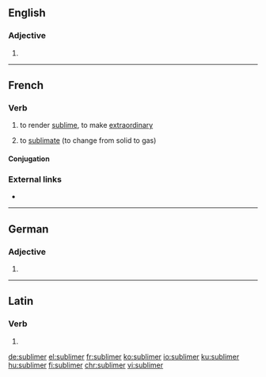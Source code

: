 ==English==

===Adjective===
{{head|en|adjective comparative form}}

# {{en-comparative of|sublime}}

----

==French==

===Verb===
{{fr-verb}}

# {{context|transitive|lang=fr}} to render [[sublime]], to make [[extraordinary]]
# {{context|chemistry|lang=fr}} to [[sublimate]] (to change from solid to gas)

====Conjugation====
{{fr-conj-er|sublim|avoir}}

===External links===
* {{R:TLFi}}

----

==German==

===Adjective===
{{head|de|adjective form}}

# {{comparative of|sublim|lang=de}}

----

==Latin==

===Verb===
{{la-verb-form|sublīmer}}

# {{inflection of|sublīmō||1|s|pres|pasv|subj|lang=la}}

[[de:sublimer]]
[[el:sublimer]]
[[fr:sublimer]]
[[ko:sublimer]]
[[io:sublimer]]
[[ku:sublimer]]
[[hu:sublimer]]
[[fi:sublimer]]
[[chr:sublimer]]
[[vi:sublimer]]